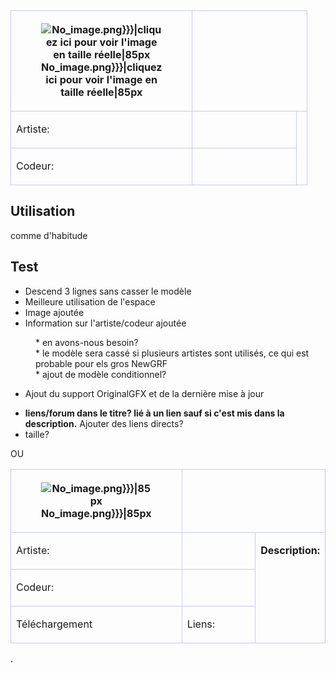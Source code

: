 {| align="left" style="width:100%; font-size:90%; margin:0px; margin-top:1px;"
 |-  style="background-color:#e7ebff;"
 ! rowspan="3" width="85" height="85" style="border: 1px solid #c7c8fe;"|[[File:en/.{{{Image|No_image.png}}}|cliquez ici pour voir l'image en taille réelle|85px]]
 | colspan="3" style="border: 1px solid #c7c8fe;font-size:12px" |&nbsp;&nbsp;'''{{{Titre|Titre}}}'''
 | style="border: 1px solid #c7c8fe; width:150px"| Support GFX du TTD original {{#ifeq:{{{Symlink|}}}|non|{{fr/Vérification|non}}|{{fr/Vérification|oui}}}}
 | style="border: 1px solid #c7c8fe; width:130px"| Dernière mise à jour: {{{Màj|00/00/00}}}
 |- style="background-color:#e7ebff;"
 ! style="border: 1px solid #c7c8fe; width:50px"|Artiste:
 | style="border: 1px solid #c7c8fe; width:150px"|{{en/User|{{{Artiste|}}}}}
 | rowspan="2" colspan="3"  style="border: 1px solid #c7c8fe; vertical-align:text-top;"|{{{Description|}}}
 |- style="background-color:#e7ebff;"
 ! style="border: 1px solid #c7c8fe;"|Codeur:
 | style="border: 1px solid #c7c8fe;"|{{en/User|{{{Codeur|}}}}}
|}<noinclude>{{en/-}}
<!--
{{#IF: {{{Artiste|}}} | |
 {{en/!}} rowspan="2" colspan="5"  style="border: 1px solid #c7c8fe; vertical-align:text-top;"{{en/!}}{{{Description|}}}
}}
-->
==Utilisation==

comme d'habitude 


==Test==
* Descend 3 lignes sans casser le modèle
* Meilleure utilisation de l'espace
* Image ajoutée
* Information sur l'artiste/codeur ajoutée
: * en avons-nous besoin?
: * le modèle sera cassé si plusieurs artistes sont utilisés, ce qui est probable pour els gros NewGRF
: * ajout de modèle conditionnel?
* Ajout du support OriginalGFX et de la dernière mise à jour


* '''liens/forum dans le titre? lié à un lien sauf si c'est mis dans la description.'''  Ajouter des liens directs?
* taille?

OU

{| align="left" style="width:100%; font-size:90%; margin:0px; margin-top:1px;"
 |-  style="background-color:#e7ebff;"
 ! rowspan="3" width="85" height="85" style="border: 1px solid #c7c8fe;"|[[File:en/.{{{Image|No_image.png}}}|85px]]
 | colspan="3" style="border: 1px solid #c7c8fe;font-size:12px" |  '''{{{Titre|Titre}}}'''
 | style="border: 1px solid #c7c8fe; width:150px"| Support GFX du TTD original {{#ifeq:{{{Symlink|}}}|non|{{fr/Vérification|non}}|{{fr/Vérification|oui}}}}
 | style="border: 1px solid #c7c8fe; width:120px"| Dernière mise à jour: {{{Màj|00/00/00}}}
 |- style="background-color:#e7ebff;"
 ! style="border: 1px solid #c7c8fe; width:50px"|Artiste:
 | style="border: 1px solid #c7c8fe; width:150px"|{{{Artiste|}}}
 | rowspan="3" colspan="3"  style="border: 1px solid #c7c8fe; vertical-align:text-top;"|'''Description:'''{{{Description|}}}
 |- style="background-color:#e7ebff;"
 ! style="border: 1px solid #c7c8fe;"|Codeur:
 | style="border: 1px solid #c7c8fe;"|{{{Codeur|}}}
 |- style="background-color:#e7ebff;"
 !style="border: 1px solid #c7c8fe;"|Téléchargement
 ! style="border: 1px solid #c7c8fe;"|Liens:
 | style="border: 1px solid #c7c8fe;"|{{{Liens|}}} 
|}
.
</noinclude>